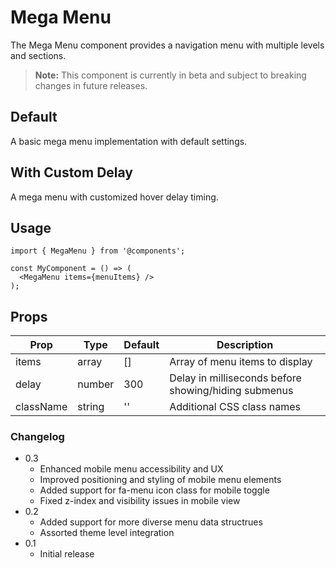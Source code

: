 
# Mega Menu

The Mega Menu component provides a navigation menu with multiple levels and sections.


> **Note:** This component is currently in beta and subject to breaking changes in future releases.


<Meta of={MegaMenuStories} />

## Default

A basic mega menu implementation with default settings.

<Story of={MegaMenuStories.Default} />

## With Custom Delay

A mega menu with customized hover delay timing.

<Canvas>
  <Story of={MegaMenuStories.WithCustomDelay} />
</Canvas>

## Usage

```
import { MegaMenu } from '@components';

const MyComponent = () => (
  <MegaMenu items={menuItems} />
);
```

## Props

| Prop | Type | Default | Description |
|------|------|---------|-------------|
| items | array | [] | Array of menu items to display |
| delay | number | 300 | Delay in milliseconds before showing/hiding submenus |
| className | string | '' | Additional CSS class names |


### Changelog

- 0.3
   - Enhanced mobile menu accessibility and UX
   - Improved positioning and styling of mobile menu elements
   - Added support for fa-menu icon class for mobile toggle
   - Fixed z-index and visibility issues in mobile view
- 0.2
   - Added support for more diverse menu data structrues
   - Assorted theme level integration
- 0.1
  - Initial release
